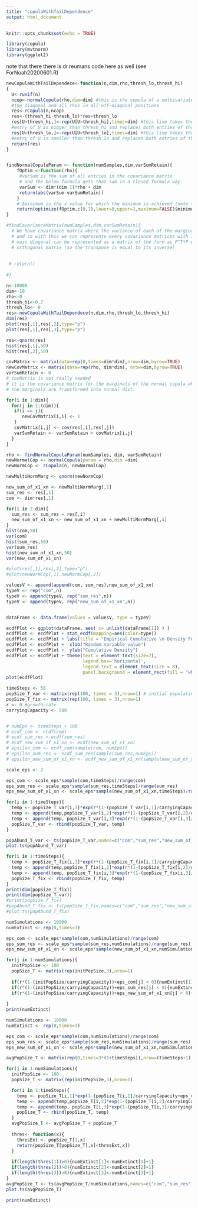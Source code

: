 ```yaml
---
title: "copulaWithTailDependence"
output: html_document
---
```


```r
knitr::opts_chunk$set(echo = TRUE)
```
```r
library(copula)
library(mvtnorm)
library(ggplot2)
```

note that there there is dr.reumans code here as well (see ForNoah20200601.R)
```r

newCopulaWithTailDependece<-function(n,dim,rho,thresh_lo,thresh_hi)
{
  U<-runif(n)
  ncop<-normalCopula(rho,dim=dim) #this is the copula of a multivariate normal with covariance matrix having 1s on
  #the diagonal and all rhos in all off-diagonal positions
  res<-rCopula(n,ncop)
  res<-(thresh_hi-thresh_lo)*res+thresh_lo
  res[U>thresh_hi,]<-rep(U[U>thresh_hi],times=dim) #this line takes the rows of res for which the corresponding
  #entry of U is bigger than thresh_hi and replaces both entries of those rows by the corresponding value of U
  res[U<thresh_lo,]<-rep(U[U<thresh_lo],times=dim) #this line takes the rows of res for which the corresponding
  #entry of U is smaller than thresh_lo and replaces both entries of those rows by the corresponding value of U
  return(res)
}


findNormalCopulaParam <- function(numSamples,dim,varSumRetain){
    fOptim <-function(rho){
     #varSum is the sum of all entries in the covariance matrix 
     # and the below formula gets that sum in a closed formula way
     varSum <- dim*(dim-1)*rho + dim
     return(abs(varSum-varSumRetain))
    }
    # $minimum is the x value for which the minimum is achieved (note that optimize returns a list) 
    return(optimize(fOptim,c(0,1),lower=0,upper=1,maximum=FALSE)$minimum)
}

#findCovarianceMatrix(numSamples,dim,varSumRetain){
  # We have covariance matrix where the variance of each of the marginals are given
  # and so with this we can represente every covariance matrices with 1's along the 
  # main diagonal can be represented as a matrix of the form as P^T*P where P is an 
  # orthogonal matrix (so the transpose is equal to its inverse)
  
  
 # return()
  
#}

```


```r
n<-10000
dim<-10
rho<-0
thresh_hi<-0.7
thresh_lo<- 0
res<-newCopulaWithTailDependece(n,dim,rho,thresh_lo,thresh_hi)
dim(res)
plot(res[,1],res[,2],type="p")
plot(res[,1],res[,3],type="p")

res<-qnorm(res)
hist(res[,1],50)
hist(res[,2],50)
```

```r
covMatrix <- matrix(data=rep(0,times=dim*dim),nrow=dim,byrow=TRUE)
newCovMatrix <- matrix(data=rep(rho, dim*dim), nrow=dim,byrow=TRUE)
varSumRetain <- 0 
# covMatrix is not really needed
# it is the covariance matrix for the marginals of the normal copula when
# the marginals are transformed into normal dist. 

for(i in 1:dim){
  for(j in 1:(dim)){
   if(i == j){
      newCovMatrix[i,i] <- 1
   }
   covMatrix[i,j] <- cov(res[,i],res[,j])
   varSumRetain <- varSumRetain + covMatrix[i,j]
  }
}
```

```r

rho <- findNormalCopulaParam(numSamples, dim, varSumRetain)
newNormalCop <- normalCopula(param = rho,dim =dim)
newNormCop <- rCopula(n, newNormalCop)

newMultiNormMarg <- qnorm(newNormCop)

new_sum_of_x1_xn <- newMultiNormMarg[,1]
sum_res <- res[,1]
com <- dim*res[,1]

for(i in 2:dim){
  sum_res <- sum_res + res[,i]
  new_sum_of_x1_xn <- new_sum_of_x1_xn + newMultiNormMarg[,i] 
}
hist(com,50)
var(com)
hist(sum_res,50)
var(sum_res)
hist(new_sum_of_x1_xn,50)
var(new_sum_of_x1_xn)

#plot(res[,1],res[,2],type="p")
#plot(newNormCop[,1],newNormCop[,2])
```

```r
valuesV <- append(append(com, sum_res),new_sum_of_x1_xn)
typeV <- rep("com",n)
typeV <- append(typeV, rep("sum_res",n))
typeV <- append(typeV, rep("new_sum_of_x1_xn",n))


dataFrame <- data.frame(values = valuesV, type = typeV)

ecdfPlot <- ggplot(dataFrame, aes( x= unlist(dataFrame[1]) ) )
ecdfPlot <- ecdfPlot + stat_ecdf(mapping=aes(color=type))
ecdfPlot <- ecdfPlot + labs(title = "Empirical Cumulative \n Density Function")
ecdfPlot <- ecdfPlot +  xlab("Random variable value")
ecdfPlot <- ecdfPlot +  ylab("Cumulative Density")
ecdfPlot <- ecdfPlot + theme(text = element_text(size=7),
                             legend.box='horizontal',
                             legend.text = element_text(size = 8),
                             panel.background = element_rect(fill = "white")) + scale_colour_brewer(palette = "Set1")
plot(ecdfPlot)


```

```r

timeSteps <- 50
popSize_T_var <- matrix(rep(100, times = 3),nrow=1) # initial population for each of the three cases 
popSize_T_fix <- matrix(rep(100, times = 3),nrow=1)
r <- 0 #growth-rate
carryingCapacity <- 500


# numEps <- timeSteps + 100 
# ecdf_com <- ecdf(com)
# ecdf_sum_res <-ecdf(sum_res)
# ecdf_new_sum_of_x1_xn <- ecdf(new_sum_of_x1_xn)
# epsilon_com <- ecdf_com(sample(com, numEps))
# epsilon_sum_res <- ecdf_sum_res(sample(sum_res,numEps))
# epsilon_new_sum_of_x1_xn <- ecdf_new_sum_of_x1_xn(sample(new_sum_of_x1_xn, numEps))

scale_eps <- 2
```


```r
eps_com <- scale_eps*sample(com,timeSteps)/range(com)
eps_sum_res <- scale_eps*sample(sum_res,timeSteps)/range(sum_res)
eps_new_sum_of_x1_xn <- scale_eps*sample(new_sum_of_x1_xn,timeSteps)/range(new_sum_of_x1_xn)

for(i in 1:timeSteps){
  temp <- popSize_T_var[i,1]*exp(r*(1-(popSize_T_var[i,1]/carryingCapacity))+eps_com[i]) 
  temp <- append(temp,popSize_T_var[i,2]*exp(r*(1-(popSize_T_var[i,2]/carryingCapacity))+eps_sum_res[i]) )  
  temp <- append(temp, popSize_T_var[i,3]*exp(r*(1-(popSize_T_var[i,3]/carryingCapacity))+eps_new_sum_of_x1_xn[i]) )   
  popSize_T_var <- rbind(popSize_T_var, temp)
}

popAbund_T_var <- ts(popSize_T_var,names=c("com","sum_res","new_sum_of_x1_xn"))
plot.ts(popAbund_T_var)

for(i in 1:timeSteps){
  temp <- popSize_T_fix[i,1]*exp(r*(1-(popSize_T_fix[i,1]/carryingCapacity))+eps_com[1])   
  temp <- append(temp,popSize_T_fix[i,2]*exp(r*(1-(popSize_T_fix[i,2]/carryingCapacity))+eps_sum_res[1]) )  
  temp <- append(temp, popSize_T_fix[i,3]*exp(r*(1-(popSize_T_fix[i,3]/carryingCapacity))+eps_new_sum_of_x1_xn[1]) )   
  popSize_T_fix <- rbind(popSize_T_fix, temp)
}
print(dim(popSize_T_fix))
print(dim(popSize_T_var))
#print(popSize_T_fix) 
#popAbund_T_fix <- ts(popSize_T_fix,names=c("com","sum_res","new_sum_of_x1_xn"))
#plot.ts(popAbund_T_fix)
```

```r
numSimulations <- 10000
numExtinct <- rep(0,times=3)

eps_com <- scale_eps*sample(com,numSimulations)/range(com)
eps_sum_res <- scale_eps*sample(sum_res,numSimulations)/range(sum_res)
eps_new_sum_of_x1_xn <- scale_eps*sample(new_sum_of_x1_xn,numSimulations)/range(new_sum_of_x1_xn)

for(j in 1:numSimulations){
  initPopSize <- 100
  popSize_T <- matrix(rep(initPopSize,3),nrow=1)
  
  if(r*(1-(initPopSize/carryingCapacity))+eps_com[j] < 0){numExtinct[1]<-numExtinct[1]+1} 
  if(r*(1-(initPopSize/carryingCapacity))+eps_sum_res[j] < 0){numExtinct[2]<-numExtinct[2]+1} 
  if(r*(1-(initPopSize/carryingCapacity))+eps_new_sum_of_x1_xn[j] < 0){numExtinct[3]<-numExtinct[3]+1} 
  
}
print(numExtinct)

```

```r

numSimulations <- 10000
numExtinct <- rep(0,times=3)

eps_com <- scale_eps*sample(com,numSimulations)/range(com)
eps_sum_res <- scale_eps*sample(sum_res,numSimulations)/range(sum_res)
eps_new_sum_of_x1_xn <- scale_eps*sample(new_sum_of_x1_xn,numSimulations)/range(new_sum_of_x1_xn)

avgPopSize_T <- matrix(rep(0,times=3*(1+timeSteps)),nrow=(timeSteps+1),byrow=T)

for(j in 1:numSimulations){
  initPopSize <- 100
  popSize_T <- matrix(rep(initPopSize,3),nrow=1)

  for(i in 1:timeSteps){
    temp <- popSize_T[i,1]*exp(1-(popSize_T[i,1]/carryingCapacity+eps_com[j]) )
    temp <- append(temp,popSize_T[i,2]*exp(1-(popSize_T[i,2]/carryingCapacity+eps_sum_res[j]) )  )
    temp <- append(temp, popSize_T[i,3]*exp(1-(popSize_T[i,3]/carryingCapacity+eps_new_sum_of_x1_xn[j]) ) )
    popSize_T <- rbind(popSize_T, temp)
  }
  avgPopSize_T <- avgPopSize_T + popSize_T
  
  thres<- function(x){
    thresExt <- popSize_T[1,x]
    return(popSize_T[popSize_T[,x]<thresExt,x])
  }
  
  if(length(thres(1))>0){numExtinct[1]<-numExtinct[1]+1}
  if(length(thres(2))>0){numExtinct[2]<-numExtinct[2]+1}
  if(length(thres(3))>0){numExtinct[3]<-numExtinct[3]+1}
}
avgPopSize_T <- ts(avgPopSize_T/numSimulations,names=c("com","sum_res","new_sum_of_x1_xn"))
plot.ts(avgPopSize_T)

print(numExtinct)

```